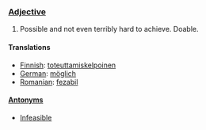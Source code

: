 === [[Adjective]] ===

#Possible and not even terribly hard to achieve. Doable.

==== Translations ====

*[[Finnish]]: [[toteuttamiskelpoinen]]
*[[German]]: [[möglich]]
*[[Romanian]]: [[fezabil]] 

====[[Antonym]]s====
*[[Infeasible]]